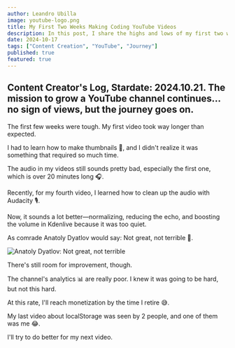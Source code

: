 ```yaml
---
author: Leandro Ubilla
image: youtube-logo.png
title: My First Two Weeks Making Coding YouTube Videos
description: In this post, I share the highs and lows of my first two weeks as a YouTube content creator. From struggling with thumbnails to improving audio quality 🎬
date: 2024-10-17
tags: ["Content Creation", "YouTube", "Journey"]
published: true
featured: true
---
```


## Content Creator's Log, Stardate: 2024.10.21. The mission to grow a YouTube channel continues... no sign of views, but the journey goes on.

The first few weeks were tough. My first video took way longer than expected. 

I had to learn how to make thumbnails 🎨, and I didn&apos;t realize it was something that required so much time. 

The audio in my videos still sounds pretty bad, especially the first one, which is over 20 minutes long 🎧. 

Recently, for my fourth video, I learned how to clean up the audio with Audacity 🎙️. 

Now, it sounds a lot better—normalizing, reducing the echo, and boosting the volume in Kdenlive because it was too quiet. 

As comrade Anatoly Dyatlov would say: Not great, not terrible 💬.

![Anatoly Dyatlov: Not great, not terrible](/images/content/dyatlov.jpg)

There&apos;s still room for improvement, though.

The channel&apos;s analytics 📊 are really poor. I knew it was going to be hard, but not this hard. 

At this rate, I&apos;ll reach monetization by the time I retire 😅.

My last video about localStorage was seen by 2 people, and one of them was me 😂. 

I&apos;ll try to do better for my next video.

